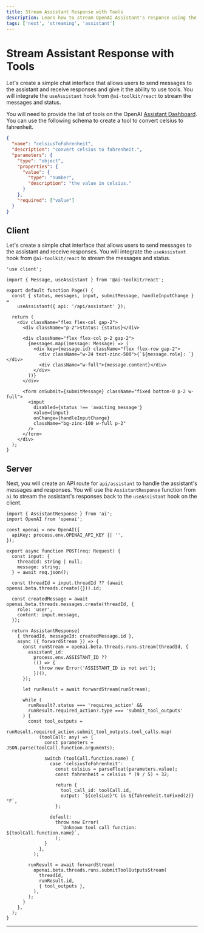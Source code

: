 ```yaml
---
title: Stream Assistant Response with Tools
description: Learn how to stream OpenAI Assistant's response using the AI TOOLKIT and Next.js
tags: ['next', 'streaming', 'assistant']
---
```


# Stream Assistant Response with Tools

Let's create a simple chat interface that allows users to send messages to the assistant and receive responses and give it the ability to use tools. You will integrate the `useAssistant` hook from `@ai-toolkit/react` to stream the messages and status.

You will need to provide the list of tools on the OpenAI [Assistant Dashboard](https://platform.openai.com/assistants). You can use the following schema to create a tool to convert celsius to fahrenheit.

```json
{
  "name": "celsiusToFahrenheit",
  "description": "convert celsius to fahrenheit.",
  "parameters": {
    "type": "object",
    "properties": {
      "value": {
        "type": "number",
        "description": "the value in celsius."
      }
    },
    "required": ["value"]
  }
}
```

## Client

Let's create a simple chat interface that allows users to send messages to the assistant and receive responses. You will integrate the `useAssistant` hook from `@ai-toolkit/react` to stream the messages and status.

```tsx filename='app/page.tsx'
'use client';

import { Message, useAssistant } from '@ai-toolkit/react';

export default function Page() {
  const { status, messages, input, submitMessage, handleInputChange } =
    useAssistant({ api: '/api/assistant' });

  return (
    <div className="flex flex-col gap-2">
      <div className="p-2">status: {status}</div>

      <div className="flex flex-col p-2 gap-2">
        {messages.map((message: Message) => (
          <div key={message.id} className="flex flex-row gap-2">
            <div className="w-24 text-zinc-500">{`${message.role}: `}</div>
            <div className="w-full">{message.content}</div>
          </div>
        ))}
      </div>

      <form onSubmit={submitMessage} className="fixed bottom-0 p-2 w-full">
        <input
          disabled={status !== 'awaiting_message'}
          value={input}
          onChange={handleInputChange}
          className="bg-zinc-100 w-full p-2"
        />
      </form>
    </div>
  );
}
```

## Server

Next, you will create an API route for `api/assistant` to handle the assistant's messages and responses. You will use the `AssistantResponse` function from `ai` to stream the assistant's responses back to the `useAssistant` hook on the client.

```tsx filename='app/api/assistant/route.ts'
import { AssistantResponse } from 'ai';
import OpenAI from 'openai';

const openai = new OpenAI({
  apiKey: process.env.OPENAI_API_KEY || '',
});

export async function POST(req: Request) {
  const input: {
    threadId: string | null;
    message: string;
  } = await req.json();

  const threadId = input.threadId ?? (await openai.beta.threads.create({})).id;

  const createdMessage = await openai.beta.threads.messages.create(threadId, {
    role: 'user',
    content: input.message,
  });

  return AssistantResponse(
    { threadId, messageId: createdMessage.id },
    async ({ forwardStream }) => {
      const runStream = openai.beta.threads.runs.stream(threadId, {
        assistant_id:
          process.env.ASSISTANT_ID ??
          (() => {
            throw new Error('ASSISTANT_ID is not set');
          })(),
      });

      let runResult = await forwardStream(runStream);

      while (
        runResult?.status === 'requires_action' &&
        runResult.required_action?.type === 'submit_tool_outputs'
      ) {
        const tool_outputs =
          runResult.required_action.submit_tool_outputs.tool_calls.map(
            (toolCall: any) => {
              const parameters = JSON.parse(toolCall.function.arguments);

              switch (toolCall.function.name) {
                case 'celsiusToFahrenheit':
                  const celsius = parseFloat(parameters.value);
                  const fahrenheit = celsius * (9 / 5) + 32;

                  return {
                    tool_call_id: toolCall.id,
                    output: `${celsius}°C is ${fahrenheit.toFixed(2)}°F`,
                  };

                default:
                  throw new Error(
                    `Unknown tool call function: ${toolCall.function.name}`,
                  );
              }
            },
          );

        runResult = await forwardStream(
          openai.beta.threads.runs.submitToolOutputsStream(
            threadId,
            runResult.id,
            { tool_outputs },
          ),
        );
      }
    },
  );
}
```

---

<GithubLink link="https://github.com/khulnasoft/ai/blob/main/examples/next-openai-pages/pages/assistants/stream-assistant-response-with-tools/index.tsx" />
